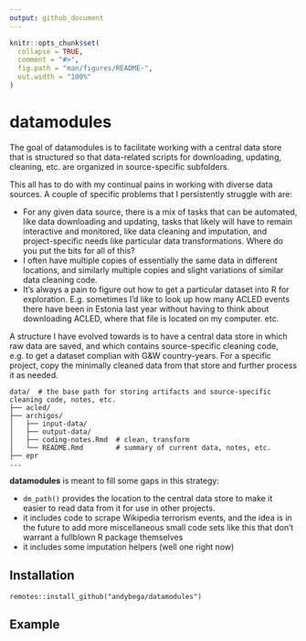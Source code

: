 ```yaml
---
output: github_document
---
```


<!-- README.md is generated from README.Rmd. Please edit that file -->

```r
knitr::opts_chunk$set(
  collapse = TRUE,
  comment = "#>",
  fig.path = "man/figures/README-",
  out.width = "100%"
)
```

# datamodules

<!-- badges: start -->
<!-- badges: end -->

The goal of datamodules is to facilitate working with a central data store that is structured so that data-related scripts for downloading, updating, cleaning, etc. are organized in source-specific subfolders. 

This all has to do with my continual pains in working with diverse data sources. A couple of specific problems that I persistently struggle with are:

- For any given data source, there is a mix of tasks that can be automated, like data downloading and updating, tasks that likely will have to remain interactive and monitored, like data cleaning and imputation, and project-specific needs like particular data transformations. Where do you put the bits for all of this?
- I often have multiple copies of essentially the same data in different locations, and similarly multiple copies and slight variations of similar data cleaning code. 
- It's always a pain to figure out how to get a particular dataset into R for exploration. E.g. sometimes I'd like to look up how many ACLED events there have been in Estonia last year without having to think about downloading ACLED, where that file is located on my computer. etc. 

A structure I have evolved towards is to have a central data store in which raw data are saved, and which contains source-specific cleaning code, e.g. to get a dataset complian with G&W country-years. For a specific project, copy the minimally cleaned data from that store and further process it as needed. 

```
data/  # the base path for storing artifacts and source-specific cleaning code, notes, etc.
├── acled/
├── archigos/
│   ├── input-data/
│   ├── output-data/
│   ├── coding-notes.Rmd  # clean, transform
│   └── README.Rmd        # summary of current data, notes, etc.
├── epr
...
```


**datamodules** is meant to fill some gaps in this strategy:

- `dm_path()` provides the location to the central data store to make it easier to read data from it for use in other projects. 
- it includes code to scrape Wikipedia terrorism events, and the idea is in the future to add more miscellaneous small code sets like this that don't warrant a fullblown R package themselves
- it includes some imputation helpers (well one right now) 

## Installation

<!--
You can install the released version of datamodules from [CRAN](https://CRAN.R-project.org) with:

``` r
install.packages("datamodules")
```
-->

```
remotes::install_github("andybega/datamodules")
```

## Example

